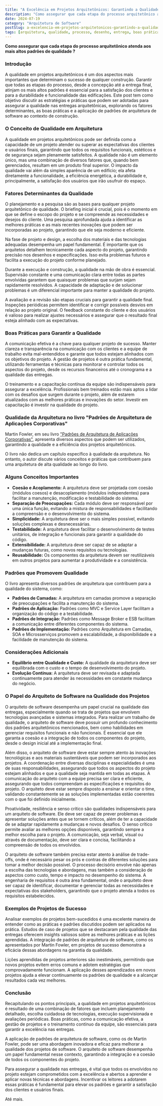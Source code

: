 ```yaml
---
title: "A Excelência em Projetos Arquitetônicos: Garantindo a Qualidade nas Entregas"
description: "Como assegurar que cada etapa do processo arquitetônico atenda aos mais altos padrões de qualidade"
date: 2024-07-19
category: "Arquitetura de Software"
postSlug: a-excelencia-em-projetos-arquitetonicos-garantindo-a-qualidade-nas-entregas
tags: [arquitetura, qualidade, processo, desenho, entrega, boas práticas]
---
```



**Como assegurar que cada etapa do processo arquitetônico atenda aos mais altos padrões de qualidade ?**

### Introdução

A qualidade em projetos arquitetônicos é um dos aspectos mais importantes que determinam o sucesso de qualquer construção. Garantir que todas as etapas do processo, desde a concepção até a entrega final, atinjam os mais altos padrões é essencial para a satisfação dos clientes e para a durabilidade e funcionalidade das edificações. Este post tem como objetivo discutir as estratégias e práticas que podem ser adotadas para assegurar a qualidade nas entregas arquitetônicas, explorando os fatores determinantes, as boas práticas e a aplicação de padrões de arquitetura de software ao contexto de construção.

### O Conceito de Qualidade em Arquitetura

A qualidade em projetos arquitetônicos pode ser definida como a capacidade de um projeto atender ou superar as expectativas dos clientes e usuários finais, garantindo que todos os requisitos funcionais, estéticos e de segurança sejam plenamente satisfeitos. A qualidade não é um elemento único, mas uma combinação de diversos fatores que, quando bem gerenciados, resultam em um produto final superior. O impacto da qualidade vai além da simples aparência de um edifício; ela afeta diretamente a funcionalidade, a eficiência energética, a durabilidade e, principalmente, a satisfação dos usuários que irão usufruir do espaço.

### Fatores Determinantes da Qualidade

O planejamento e a pesquisa são as bases para qualquer projeto arquitetônico de qualidade. O briefing inicial é crucial, pois é o momento em que se define o escopo do projeto e se compreende as necessidades e desejos do cliente. Uma pesquisa aprofundada ajuda a identificar as melhores práticas e as mais recentes inovações que podem ser incorporadas ao projeto, garantindo que ele seja moderno e eficiente.

Na fase de projeto e design, a escolha dos materiais e das tecnologias adequadas desempenha um papel fundamental. É importante que os arquitetos detalhem tecnicamente cada aspecto do projeto, garantindo precisão nos desenhos e especificações. Isso evita problemas futuros e facilita a execução do projeto conforme planejado.

Durante a execução e construção, a qualidade na mão de obra é essencial. Supervisão constante e uma comunicação clara entre todas as partes envolvidas garantem que quaisquer problemas que surjam sejam rapidamente resolvidos. A capacidade de adaptação e de solucionar problemas é um diferencial importante para manter a qualidade do projeto.

A avaliação e a revisão são etapas cruciais para garantir a qualidade final. Inspeções periódicas permitem identificar e corrigir possíveis desvios em relação ao projeto original. O feedback constante do cliente e dos usuários é valioso para realizar ajustes necessários e assegurar que o resultado final esteja alinhado com as expectativas.

### Boas Práticas para Garantir a Qualidade

A comunicação efetiva é a chave para qualquer projeto de sucesso. Manter clareza e transparência na comunicação com os clientes e a equipe de trabalho evita mal-entendidos e garante que todos estejam alinhados com os objetivos do projeto. A gestão de projetos é outra prática fundamental, utilizando ferramentas e técnicas para monitorar e controlar todos os aspectos do projeto, desde os recursos financeiros até o cronograma e a qualidade das entregas.

O treinamento e a capacitação contínua da equipe são indispensáveis para assegurar a excelência. Profissionais bem treinados estão mais aptos a lidar com os desafios que surgem durante o projeto, além de estarem atualizados com as melhores práticas e inovações do setor. Investir em capacitação é investir na qualidade do projeto.

### Qualidade da Arquitetura no livro "Padrões de Arquitetura de Aplicações Corporativas"

Martin Fowler, em seu livro ["Padrões de Arquitetura de Aplicações Corporativas"](https://amzn.to/3zJrB2V), apresenta diversos aspectos que podem ser utilizados, garantindo a qualidade e a eficiência dos projetos arquitetônicos.

O livro não dedica um capítulo específico à qualidade da arquitetura. No entanto, o autor discute vários conceitos e práticas que contribuem para uma arquitetura de alta qualidade ao longo do livro.

### Alguns Conceitos Importantes

- **Coesão e Acoplamento:** A arquitetura deve ser projetada com coesão (módulos coesos) e desacoplamento (módulos independentes) para facilitar a manutenção, modificação e testabilidade do sistema.
- **Separação de Preocupações:** Cada módulo deve ser responsável por uma única função, evitando a mistura de responsabilidades e facilitando a compreensão e o desenvolvimento do sistema.
- **Simplicidade:** A arquitetura deve ser o mais simples possível, evitando soluções complexas e desnecessárias.
- **Testabilidade:** A arquitetura deve facilitar o desenvolvimento de testes unitários, de integração e funcionais para garantir a qualidade do código.
- **Extensibilidade:** A arquitetura deve ser capaz de se adaptar a mudanças futuras, como novos requisitos ou tecnologias.
- **Reusabilidade:** Os componentes da arquitetura devem ser reutilizáveis em outros projetos para aumentar a produtividade e a consistência.

### Padrões que Promovem Qualidade

O livro apresenta diversos padrões de arquitetura que contribuem para a qualidade do sistema, como:

- **Padrões de Camadas:** A arquitetura em camadas promove a separação de preocupações e facilita a manutenção do sistema.
- **Padrões de Aplicação:** Padrões como MVC e Service Layer facilitam a organização do código e a testabilidade.
- **Padrões de Integração:** Padrões como Message Broker e ESB facilitam a comunicação entre diferentes componentes do sistema.
- **Padrões de Implementação:** Padrões como Arquitetura em Camadas, SOA e Microsserviços promovem a escalabilidade, a disponibilidade e a facilidade de manutenção do sistema.

### Considerações Adicionais

- **Equilíbrio entre Qualidade e Custo:** A qualidade da arquitetura deve ser equilibrada com o custo e o tempo de desenvolvimento do projeto.
- **Evolução Contínua:** A arquitetura deve ser revisada e adaptada continuamente para atender às necessidades em constante mudança do negócio.

### O Papel do Arquiteto de Software na Qualidade dos Projetos

O arquiteto de software desempenha um papel crucial na qualidade das entregas, especialmente quando se trata de projetos que envolvem tecnologias avançadas e sistemas integrados. Para realizar um trabalho de qualidade, o arquiteto de software deve possuir um profundo conhecimento dos padrões arquitetônicos mencionados, bem como habilidades em gerenciar requisitos funcionais e não funcionais. É essencial que ele garanta a coesão e a integração de todos os componentes do projeto, desde o design inicial até a implementação final.

Além disso, o arquiteto de software deve estar sempre atento às inovações tecnológicas e aos materiais sustentáveis que podem ser incorporados aos projetos. A coordenação entre diversas disciplinas e especialidades é uma de suas responsabilidades, assegurando que todos os aspectos do projeto estejam alinhados e que a qualidade seja mantida em todas as etapas. A comunicação do arquiteto com a equipe precisa ser clara e eficiente, assegurando que todos compreendam as especificações e requisitos do projeto. O arquiteto deve estar sempre disposto a ensinar e orientar o time, validando constantemente se as soluções implementadas estão coerentes com o que foi definido inicialmente.

Proatividade, resiliência e senso crítico são qualidades indispensáveis para um arquiteto de software. Ele deve ser capaz de prever problemas e apresentar soluções antes que se tornem críticos, além de ter a capacidade de se adaptar rapidamente a mudanças e novos desafios. O senso crítico permite avaliar as melhores opções disponíveis, garantindo sempre a melhor escolha para o projeto. A comunicação, seja verbal, visual ou através de documentação, deve ser clara e concisa, facilitando a compreensão de todos os envolvidos.

O arquiteto de software também precisa estar atento à análise de trade-offs, onde é necessário pesar os prós e contras de diferentes soluções para tomar a melhor decisão possível. O processo decisório envolve não apenas a escolha das tecnologias e abordagens, mas também a consideração de aspectos como custo, tempo e impacto no desempenho do sistema. A engenharia de requisitos é outra área fundamental, onde o arquiteto deve ser capaz de identificar, documentar e gerenciar todas as necessidades e expectativas dos stakeholders, garantindo que o projeto atenda a todos os requisitos estabelecidos.

### Exemplos de Projetos de Sucesso

Analisar exemplos de projetos bem-sucedidos é uma excelente maneira de entender como as práticas e padrões discutidos podem ser aplicados na prática. Estudos de caso de projetos que se destacaram pela qualidade das entregas oferecem insights valiosos sobre as melhores práticas e as lições aprendidas. A integração de padrões de arquitetura de software, como os apresentados por Martin Fowler, em projetos de sucesso demonstra a eficácia dessas abordagens na garantia da qualidade.

Lições aprendidas de projetos anteriores são inestimáveis, permitindo que novos projetos evitem erros comuns e adotem estratégias que comprovadamente funcionam. A aplicação desses aprendizados em novos projetos ajuda a elevar continuamente os padrões de qualidade e a alcançar resultados cada vez melhores.

### Conclusão

Recapitulando os pontos principais, a qualidade em projetos arquitetônicos é resultado de uma combinação de fatores que incluem planejamento detalhado, escolha cuidadosa de tecnologias, execução supervisionada e avaliações periódicas. Boas práticas, como a comunicação efetiva, a gestão de projetos e o treinamento contínuo da equipe, são essenciais para garantir a excelência nas entregas.

A aplicação de padrões de arquitetura de software, como os de Martin Fowler, pode ser uma abordagem inovadora e eficaz para melhorar a qualidade dos projetos de software. O arquiteto de software desempenha um papel fundamental nesse contexto, garantindo a integração e a coesão de todos os componentes do projeto.

Para assegurar a qualidade nas entregas, é vital que todos os envolvidos no projeto estejam comprometidos com a excelência e abertos a aprender e aplicar novas técnicas e abordagens. Incentivar os leitores a adotarem essas práticas é fundamental para elevar os padrões e garantir a satisfação dos clientes e usuários finais.

Até mais.
